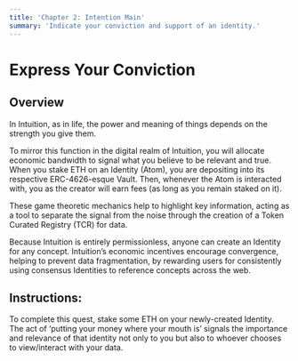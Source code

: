 ```yaml
---
title: 'Chapter 2: Intention Main'
summary: 'Indicate your conviction and support of an identity.'
---
```


# Express Your Conviction

## Overview

In Intuition, as in life, the power and meaning of things depends on the strength you give them.

To mirror this function in the digital realm of Intuition, you will allocate economic bandwidth to signal what you believe to be relevant and true. When you stake ETH on an Identity (Atom), you are depositing into its respective ERC-4626-esque Vault. Then, whenever the Atom is interacted with, you as the creator will earn fees (as long as you remain staked on it).

These game theoretic mechanics help to highlight key information, acting as a tool to separate the signal from the noise through the creation of a Token Curated Registry (TCR) for data.

Because Intuition is entirely permissionless, anyone can create an Identity for any concept. Intuition’s economic incentives encourage convergence, helping to prevent data fragmentation, by rewarding users for consistently using consensus Identities to reference concepts across the web.

## Instructions:

To complete this quest, stake some ETH on your newly-created Identity. The act of ‘putting your money where your mouth is’ signals the importance and relevance of that identity not only to you but also to whoever chooses to view/interact with your data.
